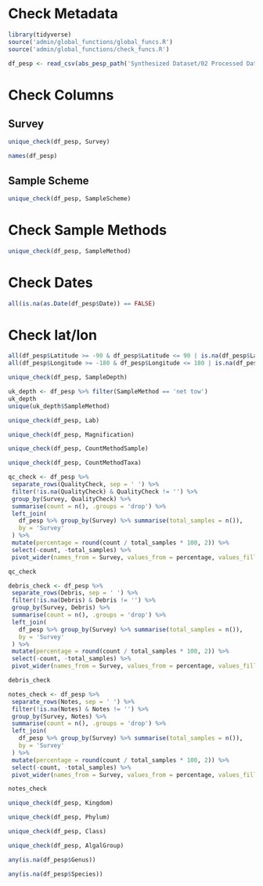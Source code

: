 # Check Metadata

```r
library(tidyverse)
source('admin/global_functions/global_funcs.R')
source('admin/global_functions/check_funcs.R')
```

```r
df_pesp <- read_csv(abs_pesp_path('Synthesized Dataset/02 Processed Data/PESP_dataset.csv'))
```

# Check Columns

## Survey
```r
unique_check(df_pesp, Survey)
```
```r
names(df_pesp)
```
## Sample Scheme
```r
unique_check(df_pesp, SampleScheme)
```
# Check Sample Methods
```r
unique_check(df_pesp, SampleMethod)
```

# Check Dates
```r
all(is.na(as.Date(df_pesp$Date)) == FALSE)
```

# Check lat/lon
```r
all(df_pesp$Latitude >= -90 & df_pesp$Latitude <= 90 | is.na(df_pesp$Latitude)) &
all(df_pesp$Longitude >= -180 & df_pesp$Longitude <= 180 | is.na(df_pesp$Longitude))
```

```r
unique_check(df_pesp, SampleDepth)
```
```r
uk_depth <- df_pesp %>% filter(SampleMethod == 'net tow')
uk_depth
unique(uk_depth$SampleMethod)
```

```r
unique_check(df_pesp, Lab)
```

```r
unique_check(df_pesp, Magnification)
```


```r
unique_check(df_pesp, CountMethodSample)
```

```r
unique_check(df_pesp, CountMethodTaxa)
```

```r
qc_check <- df_pesp %>%
 separate_rows(QualityCheck, sep = ' ') %>%
 filter(!is.na(QualityCheck) & QualityCheck != '') %>%
 group_by(Survey, QualityCheck) %>%
 summarise(count = n(), .groups = 'drop') %>%
 left_join(
   df_pesp %>% group_by(Survey) %>% summarise(total_samples = n()),
   by = 'Survey'
 ) %>%
 mutate(percentage = round(count / total_samples * 100, 2)) %>%
 select(-count, -total_samples) %>%
 pivot_wider(names_from = Survey, values_from = percentage, values_fill = 0)

qc_check
```

```r
debris_check <- df_pesp %>%
 separate_rows(Debris, sep = ' ') %>%
 filter(!is.na(Debris) & Debris != '') %>%
 group_by(Survey, Debris) %>%
 summarise(count = n(), .groups = 'drop') %>%
 left_join(
   df_pesp %>% group_by(Survey) %>% summarise(total_samples = n()),
   by = 'Survey'
 ) %>%
 mutate(percentage = round(count / total_samples * 100, 2)) %>%
 select(-count, -total_samples) %>%
 pivot_wider(names_from = Survey, values_from = percentage, values_fill = 0)

debris_check
```

```r
notes_check <- df_pesp %>%
 separate_rows(Notes, sep = ' ') %>%
 filter(!is.na(Notes) & Notes != '') %>%
 group_by(Survey, Notes) %>%
 summarise(count = n(), .groups = 'drop') %>%
 left_join(
   df_pesp %>% group_by(Survey) %>% summarise(total_samples = n()),
   by = 'Survey'
 ) %>%
 mutate(percentage = round(count / total_samples * 100, 2)) %>%
 select(-count, -total_samples) %>%
 pivot_wider(names_from = Survey, values_from = percentage, values_fill = 0)

notes_check
```

```r
unique_check(df_pesp, Kingdom)
```

```r
unique_check(df_pesp, Phylum)
```

```r
unique_check(df_pesp, Class)
```

```r
unique_check(df_pesp, AlgalGroup)
```

```r
any(is.na(df_pesp$Genus))
```

```r
any(is.na(df_pesp$Species))
```

